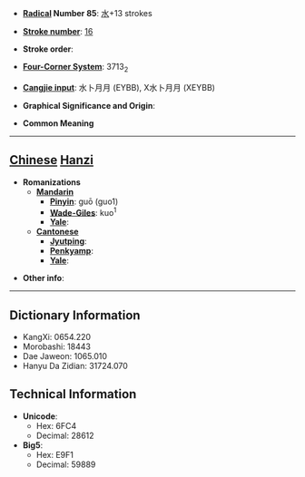 * '''[[Wiktionary:Chinese radical index| Radical]] Number 85''': [[Wiktionary:Chinese radical index 水|水]]+13 strokes

* '''[[Wiktionary:Chinese total strokes index|Stroke number]]''': [[Wiktionary:Chinese total strokes index 16|16]]

* '''Stroke order''': 

* '''[[Wiktionary:Chinese four corner index|Four-Corner System]]''': 3713<sub>2</sub>

* '''[[Wiktionary:Chinese Cangjie index|Cangjie input]]''': 水卜月月 (EYBB), X水卜月月 (XEYBB)

* '''Graphical Significance and Origin''': 

* '''Common Meaning'''

----

== [[Chinese]] [[Hanzi]] ==

* '''Romanizations'''
** '''[[Mandarin]]'''
*** '''[[Pinyin]]''': guō (guo1)
*** '''[[Wade-Giles]]''': kuo<sup>1</sup>
*** '''[[Yale]]''': 
** '''[[Cantonese]]'''
*** '''[[Jyutping]]''':
*** '''[[Penkyamp]]''': 
*** '''[[Yale]]''': 

* '''Other info''': 

----

== Dictionary Information ==

* KangXi: 0654.220
* Morobashi: 18443
* Dae Jaweon: 1065.010
* Hanyu Da Zidian: 31724.070

== Technical Information ==

* '''Unicode''':
** Hex: 6FC4
** Decimal: 28612
* '''Big5''':
** Hex: E9F1
** Decimal: 59889